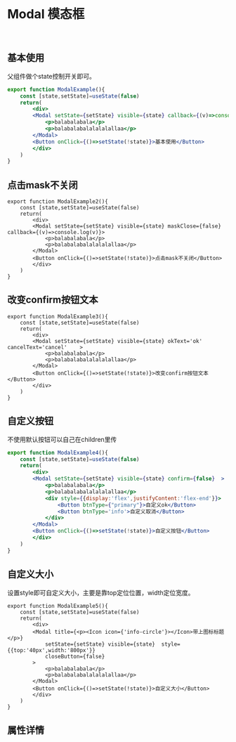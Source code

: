 

<Meta title='REACTION|Modal 模态框' component={Modal} />

<br/>

# Modal 模态框
<br/>

## 基本使用

父组件做个state控制开关即可。

```jsx
export function ModalExample(){
    const [state,setState]=useState(false)
    return(
        <div>
        <Modal setState={setState} visible={state} callback={(v)=>console.log(v)}>
            <p>balabalabala</p>
            <p>balabalabalalalalallaa</p>
        </Modal>
        <Button onClick={()=>setState(!state)}>基本使用</Button>
        </div>
    )
}
```

<Preview>
    <Story name='modal'>
        <ModalExample></ModalExample>
    </Story>
</Preview>



## 点击mask不关闭

```tsx
export function ModalExample2(){
    const [state,setState]=useState(false)
    return(
        <div>
        <Modal setState={setState} visible={state} maskClose={false} callback={(v)=>console.log(v)}>
            <p>balabalabala</p>
            <p>balabalabalalalalallaa</p>
        </Modal>
        <Button onClick={()=>setState(!state)}>点击mask不关闭</Button>
        </div>
    )
}
```

<Preview>
    <Story name='modal closefalse'>
        <ModalExample2></ModalExample2>
    </Story>
</Preview>

## 改变confirm按钮文本

```tsx
export function ModalExample3(){
    const [state,setState]=useState(false)
    return(
        <div>
        <Modal setState={setState} visible={state} okText='ok' cancelText='cancel' 	  >
            <p>balabalabala</p>
            <p>balabalabalalalalallaa</p>
        </Modal>
        <Button onClick={()=>setState(!state)}>改变confirm按钮文本</Button>
        </div>
    )
}
```


<Preview>
    <Story name='modal confirm'>
        <ModalExample3></ModalExample3>
    </Story>
</Preview>

## 自定义按钮

不使用默认按钮可以自己在children里传

```jsx
export function ModalExample4(){
    const [state,setState]=useState(false)
    return(
        <div>
        <Modal setState={setState} visible={state} confirm={false}  >
            <p>balabalabala</p>
            <p>balabalabalalalalallaa</p>
            <div style={{display:'flex',justifyContent:'flex-end'}}>
                <Button btnType={"primary"}>自定义ok</Button>
                <Button btnType='info'>自定义取消</Button>
            </div>
        </Modal>
        <Button onClick={()=>setState(!state)}>自定义按钮</Button>
        </div>
    )
}
```


<Preview>
    <Story name='modal btn'>
        <ModalExample4></ModalExample4>
    </Story>
</Preview>


## 自定义大小

设置style即可自定义大小，主要是靠top定位位置，width定位宽度。

```tsx
export function ModalExample5(){
    const [state,setState]=useState(false)
    return(
        <div>
        <Modal title={<p><Icon icon={'info-circle'}></Icon>带上图标标题</p>} 
            setState={setState} visible={state}  style={{top:'40px',width:'800px'}} 
            closeButton={false}	  
        >
            <p>balabalabala</p>
            <p>balabalabalalalalallaa</p>
        </Modal>
        <Button onClick={()=>setState(!state)}>自定义大小</Button>
        </div>
    )
}
```


<Preview>
    <Story name='modal style'>
        <ModalExample5></ModalExample5>
    </Story>
</Preview>


## 属性详情

<Props of={Modal} />
